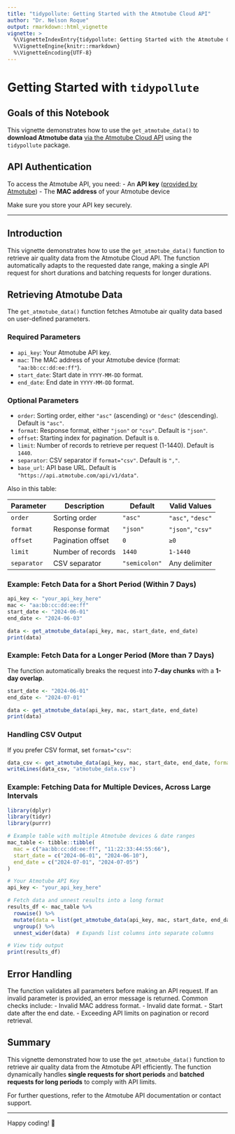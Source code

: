 ```yaml
---
title: "tidypollute: Getting Started with the Atmotube Cloud API"
author: "Dr. Nelson Roque"
output: rmarkdown::html_vignette
vignette: >
  %\VignetteIndexEntry{tidypollute: Getting Started with the Atmotube Cloud API}
  %\VignetteEngine{knitr::rmarkdown}
  %\VignetteEncoding{UTF-8}
---
```


# Getting Started with `tidypollute`

## Goals of this Notebook

This vignette demonstrates how to use the `get_atmotube_data()` to **download Atmotube data** [via the Atmotube Cloud API](https://app.swaggerhub.com/apis-docs/Atmotube/cloud_api/1.4) using the `tidypollute` package.

## API Authentication

To access the Atmotube API, you need:
- An **API key** ([provided by Atmotube](https://atmotube.com/atmotube-support/atmotube-cloud-api#:~:text=Request-,API,-Key))
- The **MAC address** of your Atmotube device

Make sure you store your API key securely.

------------------------------------------------------------------------



## Introduction

This vignette demonstrates how to use the `get_atmotube_data()` function to retrieve air quality data from the Atmotube Cloud API. The function automatically adapts to the requested date range, making a single API request for short durations and batching requests for longer durations.

## Retrieving Atmotube Data

The `get_atmotube_data()` function fetches Atmotube air quality data based on user-defined parameters.

### Required Parameters
- `api_key`: Your Atmotube API key.
- `mac`: The MAC address of your Atmotube device (format: `"aa:bb:cc:dd:ee:ff"`).
- `start_date`: Start date in `YYYY-MM-DD` format.
- `end_date`: End date in `YYYY-MM-DD` format.

### Optional Parameters
- `order`: Sorting order, either `"asc"` (ascending) or `"desc"` (descending). Default is `"asc"`.
- `format`: Response format, either `"json"` or `"csv"`. Default is `"json"`.
- `offset`: Starting index for pagination. Default is `0`.
- `limit`: Number of records to retrieve per request (1-1440). Default is `1440`.
- `separator`: CSV separator if `format="csv"`. Default is `","`.
- `base_url`: API base URL. Default is `"https://api.atmotube.com/api/v1/data"`.

Also in this table:

| Parameter   | Description | Default | Valid Values |
|-------------|------------|---------|-------------|
| `order`     | Sorting order | `"asc"` | `"asc"`, `"desc"` |
| `format`    | Response format | `"json"` | `"json"`, `"csv"` |
| `offset`    | Pagination offset | `0` | `≥0` |
| `limit`     | Number of records | `1440` | `1-1440` |
| `separator` | CSV separator | `"semicolon"` | Any delimiter |

### Example: Fetch Data for a Short Period (Within 7 Days)

```r
api_key <- "your_api_key_here"
mac <- "aa:bb:cc:dd:ee:ff"
start_date <- "2024-06-01"
end_date <- "2024-06-03"

data <- get_atmotube_data(api_key, mac, start_date, end_date)
print(data)
```

### Example: Fetch Data for a Longer Period (More than 7 Days)

The function automatically breaks the request into **7-day chunks** with a **1-day overlap**.

```r
start_date <- "2024-06-01"
end_date <- "2024-07-01"

data <- get_atmotube_data(api_key, mac, start_date, end_date)
print(data)
```

### Handling CSV Output
If you prefer CSV format, set `format="csv"`:

```r
data_csv <- get_atmotube_data(api_key, mac, start_date, end_date, format="csv")
writeLines(data_csv, "atmotube_data.csv")
```

### Example: Fetching Data for Multiple Devices, Across Large Intervals

```r
library(dplyr)
library(tidyr)
library(purrr)

# Example table with multiple Atmotube devices & date ranges
mac_table <- tibble::tibble(
  mac = c("aa:bb:cc:dd:ee:ff", "11:22:33:44:55:66"),
  start_date = c("2024-06-01", "2024-06-10"),
  end_date = c("2024-07-01", "2024-07-05")
)

# Your Atmotube API Key
api_key <- "your_api_key_here"

# Fetch data and unnest results into a long format
results_df <- mac_table %>%
  rowwise() %>%
  mutate(data = list(get_atmotube_data(api_key, mac, start_date, end_date))) %>%
  ungroup() %>%
  unnest_wider(data)  # Expands list columns into separate columns

# View tidy output
print(results_df)
```

## Error Handling
The function validates all parameters before making an API request. If an invalid parameter is provided, an error message is returned. Common checks include:
- Invalid MAC address format.
- Invalid date format.
- Start date after the end date.
- Exceeding API limits on pagination or record retrieval.

## Summary
This vignette demonstrated how to use the `get_atmotube_data()` function to retrieve air quality data from the Atmotube API efficiently. The function dynamically handles **single requests for short periods** and **batched requests for long periods** to comply with API limits.

For further questions, refer to the Atmotube API documentation or contact support.

---

Happy coding! 🚀
